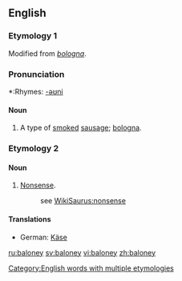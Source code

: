 ==English==

[[Category:English words with multiple etymologies]]
===Etymology 1===
Modified from ''[[bologna]]''.

===Pronunciation===
*:Rhymes: [[Rhymes:English:-əʊni|-əʊni]]

====Noun====
{{en-noun}}

#{{countable}} A type of [[smoke]]d [[sausage]]; [[bologna]].

===Etymology 2===
====Noun====
{{en-noun|-}}

#{{uncountable}} {{slang}} [[nonsense|Nonsense]].
#:see [[WikiSaurus:nonsense]]

====Translations====
{{top}}
*German: [[Käse]] {{m}}
{{mid}}
{{bottom}}

[[ru:baloney]]
[[sv:baloney]]
[[vi:baloney]]
[[zh:baloney]]
